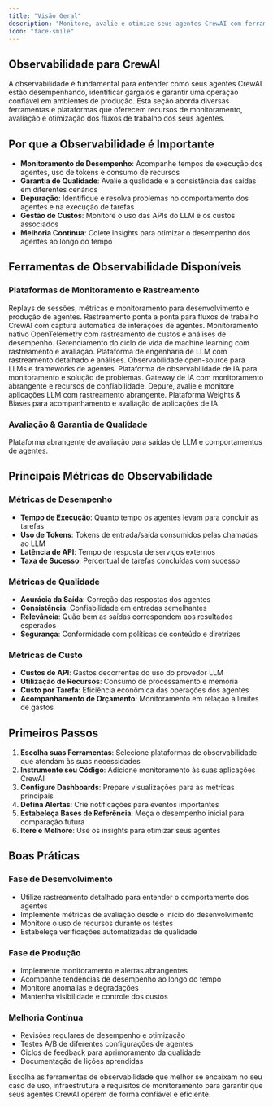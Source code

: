 ```yaml
---
title: "Visão Geral"
description: "Monitore, avalie e otimize seus agentes CrewAI com ferramentas de observabilidade abrangentes"
icon: "face-smile"
---
```


## Observabilidade para CrewAI

A observabilidade é fundamental para entender como seus agentes CrewAI estão desempenhando, identificar gargalos e garantir uma operação confiável em ambientes de produção. Esta seção aborda diversas ferramentas e plataformas que oferecem recursos de monitoramento, avaliação e otimização dos fluxos de trabalho dos seus agentes.

## Por que a Observabilidade é Importante

- **Monitoramento de Desempenho**: Acompanhe tempos de execução dos agentes, uso de tokens e consumo de recursos
- **Garantia de Qualidade**: Avalie a qualidade e a consistência das saídas em diferentes cenários
- **Depuração**: Identifique e resolva problemas no comportamento dos agentes e na execução de tarefas
- **Gestão de Custos**: Monitore o uso das APIs do LLM e os custos associados
- **Melhoria Contínua**: Colete insights para otimizar o desempenho dos agentes ao longo do tempo

## Ferramentas de Observabilidade Disponíveis

### Plataformas de Monitoramento e Rastreamento

<CardGroup cols={2}>
  <Card title="AgentOps" icon="paperclip" href="/pt-BR/observability/agentops">
    Replays de sessões, métricas e monitoramento para desenvolvimento e produção de agentes.
  </Card>

  <Card title="LangDB" icon="database" href="/pt-BR/observability/langdb">
    Rastreamento ponta a ponta para fluxos de trabalho CrewAI com captura automática de interações de agentes.
  </Card>

  <Card title="OpenLIT" icon="magnifying-glass-chart" href="/pt-BR/observability/openlit">
    Monitoramento nativo OpenTelemetry com rastreamento de custos e análises de desempenho.
  </Card>

  <Card title="MLflow" icon="bars-staggered" href="/pt-BR/observability/mlflow">
    Gerenciamento do ciclo de vida de machine learning com rastreamento e avaliação.
  </Card>

  <Card title="Langfuse" icon="link" href="/pt-BR/observability/langfuse">
    Plataforma de engenharia de LLM com rastreamento detalhado e análises.
  </Card>

  <Card title="Langtrace" icon="chart-line" href="/pt-BR/observability/langtrace">
    Observabilidade open-source para LLMs e frameworks de agentes.
  </Card>

  <Card title="Arize Phoenix" icon="meteor" href="/pt-BR/observability/arize-phoenix">
    Plataforma de observabilidade de IA para monitoramento e solução de problemas.
  </Card>

  <Card title="Portkey" icon="key" href="/pt-BR/observability/portkey">
    Gateway de IA com monitoramento abrangente e recursos de confiabilidade.
  </Card>

  <Card title="Opik" icon="meteor" href="/pt-BR/observability/opik">
    Depure, avalie e monitore aplicações LLM com rastreamento abrangente.
  </Card>

  <Card title="Weave" icon="network-wired" href="/pt-BR/observability/weave">
    Plataforma Weights & Biases para acompanhamento e avaliação de aplicações de IA.
  </Card>
</CardGroup>

### Avaliação & Garantia de Qualidade

<CardGroup cols={2}>
  <Card title="Patronus AI" icon="shield-check" href="/pt-BR/observability/patronus-evaluation">
    Plataforma abrangente de avaliação para saídas de LLM e comportamentos de agentes.
  </Card>
</CardGroup>

## Principais Métricas de Observabilidade

### Métricas de Desempenho
- **Tempo de Execução**: Quanto tempo os agentes levam para concluir as tarefas
- **Uso de Tokens**: Tokens de entrada/saída consumidos pelas chamadas ao LLM
- **Latência de API**: Tempo de resposta de serviços externos
- **Taxa de Sucesso**: Percentual de tarefas concluídas com sucesso

### Métricas de Qualidade
- **Acurácia da Saída**: Correção das respostas dos agentes
- **Consistência**: Confiabilidade em entradas semelhantes
- **Relevância**: Quão bem as saídas correspondem aos resultados esperados
- **Segurança**: Conformidade com políticas de conteúdo e diretrizes

### Métricas de Custo
- **Custos de API**: Gastos decorrentes do uso do provedor LLM
- **Utilização de Recursos**: Consumo de processamento e memória
- **Custo por Tarefa**: Eficiência econômica das operações dos agentes
- **Acompanhamento de Orçamento**: Monitoramento em relação a limites de gastos

## Primeiros Passos

1. **Escolha suas Ferramentas**: Selecione plataformas de observabilidade que atendam às suas necessidades
2. **Instrumente seu Código**: Adicione monitoramento às suas aplicações CrewAI
3. **Configure Dashboards**: Prepare visualizações para as métricas principais
4. **Defina Alertas**: Crie notificações para eventos importantes
5. **Estabeleça Bases de Referência**: Meça o desempenho inicial para comparação futura
6. **Itere e Melhore**: Use os insights para otimizar seus agentes

## Boas Práticas

### Fase de Desenvolvimento
- Utilize rastreamento detalhado para entender o comportamento dos agentes
- Implemente métricas de avaliação desde o início do desenvolvimento
- Monitore o uso de recursos durante os testes
- Estabeleça verificações automatizadas de qualidade

### Fase de Produção
- Implemente monitoramento e alertas abrangentes
- Acompanhe tendências de desempenho ao longo do tempo
- Monitore anomalias e degradações
- Mantenha visibilidade e controle dos custos

### Melhoria Contínua
- Revisões regulares de desempenho e otimização
- Testes A/B de diferentes configurações de agentes
- Ciclos de feedback para aprimoramento da qualidade
- Documentação de lições aprendidas

Escolha as ferramentas de observabilidade que melhor se encaixam no seu caso de uso, infraestrutura e requisitos de monitoramento para garantir que seus agentes CrewAI operem de forma confiável e eficiente.
